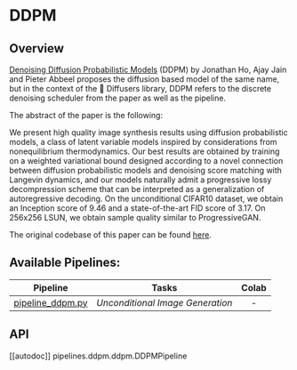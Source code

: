 # DDPM

## Overview

[Denoising Diffusion Probabilistic Models](https://arxiv.org/abs/2006.11239) 
 (DDPM) by Jonathan Ho, Ajay Jain and Pieter Abbeel proposes the diffusion based model of the same name, but in the context of the 🤗 Diffusers library, DDPM refers to the discrete denoising scheduler from the paper as well as the pipeline.

The abstract of the paper is the following:

We present high quality image synthesis results using diffusion probabilistic models, a class of latent variable models inspired by considerations from nonequilibrium thermodynamics. Our best results are obtained by training on a weighted variational bound designed according to a novel connection between diffusion probabilistic models and denoising score matching with Langevin dynamics, and our models naturally admit a progressive lossy decompression scheme that can be interpreted as a generalization of autoregressive decoding. On the unconditional CIFAR10 dataset, we obtain an Inception score of 9.46 and a state-of-the-art FID score of 3.17. On 256x256 LSUN, we obtain sample quality similar to ProgressiveGAN.

 The original codebase of this paper can be found [here](https://github.com/hojonathanho/diffusion).


## Available Pipelines:

| Pipeline | Tasks | Colab
|---|---|:---:|
| [pipeline_ddpm.py](https://github.com/huggingface/diffusers/blob/main/src/diffusers/pipelines/ddpm/pipeline_ddpm.py) | *Unconditional Image Generation* | - |


## API

[[autodoc]] pipelines.ddpm.ddpm.DDPMPipeline
